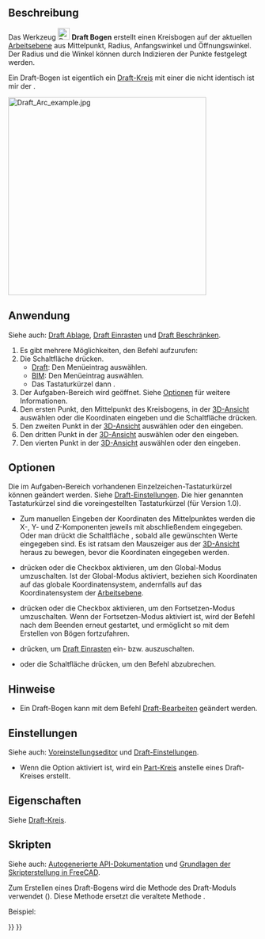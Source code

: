 <languages/>

{{Docnav/de
|[[Draft_Fillet/de|Verrundung]]
|[[Draft_Arc_3Points/de|Bogen 3Punkte]]
|[[Draft_Workbench/de|Draft]]
|IconL=Draft_Fillet.svg 
|IconR=Draft_Arc_3Points.svg
|IconC=Workbench_Draft.svg
}}

{{GuiCommand/de
|Name=Draft Arc
|Name/de=Draft Bogen
|MenuLocation=Zeichnen → Bogenwerkzeuge → Kreisbogen<br>2D-Entwurf → Kreisbogen
|Workbenches=[[Draft_Workbench/de|Draft]], [[BIM_Workbench/de|BIM]]
|Version=0.7
|Shortcut={{KEY|A}} {{KEY|R}}
|SeeAlso=[[Draft_Arc_3Points/de|Draft Bogen 3Punkte]], [[Draft_Circle/de|Draft Kreis]]
}}

<span id="Description"></span>
==Beschreibung==

Das Werkzeug [[Image:Draft_Arc.svg|24px]] '''Draft Bogen''' erstellt einen Kreisbogen auf der aktuellen [[Draft_SelectPlane/de|Arbeitsebene]] aus Mittelpunkt, Radius, Anfangswinkel und Öffnungswinkel. Der Radius und die Winkel können durch Indizieren der Punkte festgelegt werden.

Ein Draft-Bogen ist eigentlich ein [[Draft_Circle/de|Draft-Kreis]] mit einer {{PropertyData/de|First Angle}} die nicht identisch ist mir der {{PropertyData/de|Last Angle}}.

[[Image:Draft_Arc_example.jpg|400px]] 
{{Caption|Ein durch vier Punkte festgelegter Bogen aus Mittelpunkt, Radius, Startpunkt und letztem Punkt des Bogens}}

<span id="Usage"></span>
==Anwendung==

Siehe auch: [[Draft_Tray/de|Draft Ablage]], [[Draft_Snap/de|Draft Einrasten]] und [[Draft_Constrain/de|Draft Beschränken]].

# Es gibt mehrere Möglichkeiten, den Befehl aufzurufen:
# Die Schaltfläche {{Button|[[Image:Draft_Arc.svg|16px]] [[Draft_Arc/de|Kreisbogen]]}} drücken.
#* [[Draft_Workbench/de|Draft]]: Den Menüeintrag {{MenuCommand|Zeichnen → Bogenwerkzeuge → [[Image:Draft_Arc.svg|16px]] Kreisbogen}} auswählen.
#* [[BIM_Workbench/de|BIM]]: Den Menüeintrag {{MenuCommand|2D-Entwurf → [[Image:Draft_Arc.svg|16px]] Kreisbogen}} auswählen.
#* Das Tastaturkürzel {{KEY|A}} dann {{KEY|R}}.
# Der Aufgaben-Bereich {{MenuCommand|Kreisbogen}} wird geöffnet. Siehe [[#Optionen|Optionen]] für weitere Informationen.
# Den ersten Punkt, den Mittelpunkt des Kreisbogens, in der [[3D_view/de|3D-Ansicht]] auswählen oder die Koordinaten eingeben und die Schaltfläche {{Button|[[Image:Draft_AddPoint.svg|16px]] Punkt  eingeben}} drücken.
# Den zweiten Punkt in der [[3D_view/de|3D-Ansicht]] auswählen oder den {{MenuCommand|Radius}} eingeben.
# Den dritten Punkt in der [[3D_view/de|3D-Ansicht]] auswählen oder den {{MenuCommand|Startwinkel}} eingeben.
# Den vierten Punkt in der [[3D_view/de|3D-Ansicht]] auswählen oder den {{MenuCommand|Öffnungswinkel}} eingeben.

<span id="Options"></span>
==Optionen==

<div class="mw-translate-fuzzy">
Die im Aufgaben-Bereich vorhandenen Einzelzeichen-Tastaturkürzel können geändert werden. Siehe [[Draft_Preferences/de|Draft-Einstellungen]]. Die hier genannten Tastaturkürzel sind die voreingestellten Tastaturkürzel (für Version 1.0).
</div>

* Zum manuellen Eingeben der Koordinaten des Mittelpunktes werden die X-, Y- und Z-Komponenten jeweils mit abschließendem {{KEY|Enter}} eingegeben. Oder man drückt die Schaltfläche {{Button|[[Image:Draft_AddPoint.svg|16px]] Punkt eingeben}}, sobald alle gewünschten Werte eingegeben sind. Es ist ratsam den Mauszeiger aus der [[3D_view|3D-Ansicht]] heraus zu bewegen, bevor die Koordinaten eingegeben werden.
* {{KEY|G}} drücken oder die Checkbox {{MenuCommand|Global}} aktivieren, um den Global-Modus umzuschalten. Ist der Global-Modus aktiviert, beziehen sich Koordinaten auf das globale Koordinatensystem, andernfalls auf das Koordinatensystem der [[Draft_SelectPlane/de|Arbeitsebene]].
* {{KEY|N}} drücken oder die Checkbox {{MenuCommand|Continue}} aktivieren, um den Fortsetzen-Modus umzuschalten. Wenn der Fortsetzen-Modus aktiviert ist, wird der Befehl nach dem Beenden erneut gestartet, und ermöglicht so mit dem Erstellen von Bögen fortzufahren.
* {{KEY|S}} drücken, um [[Draft_Snap/de|Draft Einrasten]] ein- bzw. auszuschalten.
* {{KEY|Esc}} oder die Schaltfläche {{Button|Schließen}} drücken, um den Befehl abzubrechen.

<span id="Notes"></span>
==Hinweise==

* Ein Draft-Bogen kann mit dem Befehl [[Draft_Edit/de|Draft-Bearbeiten]] geändert werden.

<span id="Preferences"></span>
==Einstellungen==

Siehe auch: [[Preferences_Editor/de|Voreinstellungseditor]] und [[Draft_Preferences/de|Draft-Einstellungen]].

* Wenn die Option {{MenuCommand|Bearbeiten → Einstellungen... → Draft → Allgemein → Create Part primitives if possible}} aktiviert ist, wird ein [[Part_Circle/de|Part-Kreis]] anstelle eines Draft-Kreises erstellt.

<span id="Properties"></span>
==Eigenschaften==

Siehe [[Draft Circle/de#Eigenschaften|Draft-Kreis]].

<span id="Scripting"></span>
==Skripten==

Siehe auch: [https://freecad.github.io/SourceDoc/ Autogenerierte API-Dokumentation] und [[FreeCAD_Scripting_Basics/de|Grundlagen der Skripterstellung in FreeCAD]].

Zum Erstellen eines Draft-Bogens wird die Methode {{incode|make_circle}} des Draft-Moduls verwendet ({{Version/de|0.19}}). Diese Methode ersetzt die veraltete Methode {{incode|makeCircle}}.

Beispiel:

{{Code|code=
import FreeCAD as App
import Draft

doc = App.newDocument()

arc1 = Draft.make_circle(200, startangle=0, endangle=90)
arc2 = Draft.make_circle(500, startangle=20, endangle=160)
arc3 = Draft.make_circle(750, startangle=-30, endangle=-150)

doc.recompute()
}}


{{Docnav/de
|[[Draft_Fillet/de|Verrundung]]
|[[Draft_Arc_3Points/de|Bogen 3Punkte]]
|[[Draft_Workbench/de|Draft]]
|IconL=Draft_Fillet.svg 
|IconR=Draft_Arc_3Points.svg
|IconC=Workbench_Draft.svg
}}

{{Draft Tools navi{{#translation:}}}}
{{Userdocnavi{{#translation:}}}}